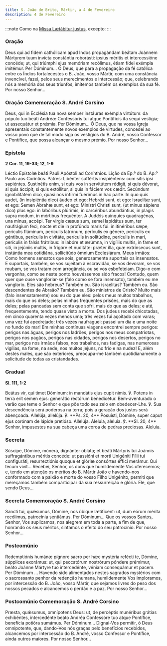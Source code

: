 ```yaml
---
title: S. João de Brito, Mártir, a 4 de Fevereiro
description: 4 de Fevereiro
---
```


:::note
Como na [Missa Lætábitur justus](/missal/comum/5martirnaopontifice2), excepto:
:::

### Oração

<div class="side-by-side not-content">
  <span>
    Deus qui ad fidem cathólicam apud Indos propagándam beátam Joánnem Mártyrem tuum invícta
    constántia roborásti: ipsíus méritis et intercessióne concéde; ut, qui triúmphi ejus memóriam
    recólimus, étiam fídei exémpla imitémur. Per Dóminum...
  </span>
  <span>
    Ó Deus, que para a propagação da fé católica entre os Índios fortalecestes o B. João, vosso
    Mártir, com uma constância invencível, fazei, pelos seus merecimentos e intercessão; que,
    celebrando nós a memória dos seus triunfos, imitemos também os exemplos da sua fé. Por nosso
    Senhor...
  </span>
</div>

### Oração Comemoração S. André Corsino

<div class="side-by-side not-content">
  <span>
    Deus, qui in Ecclésia tua nova semper instáuras exémpla virtútum: da pópulo tuo beáti Andréæ
    Confessóris tui atque Pontíficis ita sequi vestígia; ut assequátur et prǽmia. Per Dóminum...
  </span>
  <span>
    Ó Deus, que na vossa Igreja apresentais constantemente novos exemplos de virtudes, concedei ao
    vosso povo que de tal modo siga os vestígios do B. André, vosso Confessor e Pontífice, que possa
    alcançar o mesmo prémio. Por nosso Senhor...
  </span>
</div>

### Epístola

**2 Cor. 11, 19-33; 12, 1-9**

<div class="side-by-side not-content">
  <span>Léctio Epístolæ beáti Pauli Apóstoli ad Corínthios.</span>
  <span>Lição da Ep.ª do B. Ap.º Paulo aos Coríntios.</span>
  <span>
    Patres: Libénter suffértis insipiéntens: cum sitis ipsi sapiéntes. Sustinétis enim, si quis vos
    in servitútem rédigit, si quis dévorat, si quis áccipit, si quis extóllitur, si quis in fáciem
    vos cædit. Secúndum ignobilitátem dico, quasi nos infírmi fuérimus in hac parte. In quo quis
    audet, (in insipiéntia dico) áudeo et ego: Hebrǽi sunt, et ego: Israelítæ sunt, et ego: Semen
    Abrahæ sunt, et ego: Minístri Christi sunt, (ut minus sápiens dico) plus ego: in labóribus
    plúrimis, in carcéribus abundántius, in plagis supra modum, in mórtibus frequénter. A Judǽis
    quínquies quadragénas, una minus, accépi. Ter virgis cæsus sum, semel lapidátus sum, ter
    naufrágium feci, nocte et die in profúndo maris fui: in itinéribus sæpe, perículis flúminum,
    perículis latrónum, perículis ex génere, perículis ex géntibus, perículis in civitáte, perículis
    in solitúdine, perículis in mari, perículis in falsis frátribus: in labóre et ærúmna, in
    vigíliis multis, in fame et siti, in jejúniis multis, in frigóre et nuditáte: præter illa, quæ
    extrínsecus sunt, instántia mea cotidiána, sollicitúdo ómnium Ecclesiárum.
  </span>
  <span>
    Meus irmãos: Como homens sensatos que sois, generosamente suportais os insensatos. E suportais,
    também, se vos sujeitam à escravidão, se vos devoram, se vos roubam, se vos tratam com
    arrogância, ou se vos esbofeteiam. Digo-o com vergonha, como se neste ponto houvéssemos sido
    fracos! Contudo, quem quer que ouse vangloriar-se (falo como se fora insensato), também eu me
    vanglorio. Eles são hebreus? Também eu. São israelitas? Também eu. São descendentes de Abraão?
    Também eu. São ministros de Cristo? Muito mais (falo insensatamente) sou eu do que eles: pelos
    meus muitos trabalhos, mais do que os deles; pelas minhas frequentes prisões, mais do que as
    deles; pelas pancadas sem conta que sofri, mais do que as deles; e até, frequentemente, tendo
    quase visto a morte. Dos judeus recebi chicotadas, em cinco quarenta vezes menos uma; três vezes
    fui açoitado com varas; uma vez fui apedrejado; três vezes naufraguei: passei um dia e uma noite
    no fundo do mar! Em minhas contínuas viagens encontrei sempre perigos: perigos nas águas,
    perigos nos ladrões, perigos nos meus compatriotas, perigos nos pagãos, perigos nas cidades,
    perigos nos desertos, perigos no mar, perigos nos irmãos falsos, nos trabalhos, nas fadigas, nas
    numerosas vigílias, na fome, na sede, nos muitos jejuns, no frio e na nudez! E, além destes
    males, que são exteriores, preocupa-me também quotidianamente a solicitude de todas as
    cristandades.
  </span>
</div>

### Gradual

**Sl. 111, 1-2**

<div class="side-by-side not-content">
  <span>
    Beátus vir, qui timet Dóminum: in mandátis ejus cupit nimis. ℣. Potens in terra erit semen ejus:
    generátio rectórum benedicétur.
  </span>
  <span>
    Bem-aventurado o varão que teme o Senhor e que põe todo seu zelo em obedecer-Lhe. ℣. Sua
    descendência será poderosa na terra; pois a geração dos justos será abençoada.
  </span>
  <span>
    Allelúja, allelúja. ℣. **Ps. 20, 4** Posuísti, Dómine, super caput ejus corónam de lápide
    pretióso. Allelúja.
  </span>
  <span>
    Aleluia, aleluia. ℣. **Sl. 20, 4** Senhor, impusestes na sua cabeça uma coroa de pedras
    preciosas. Aleluia.
  </span>
</div>

### Secreta

<div class="side-by-side not-content">
  <span>
    Súscipe, Dómine, múnera, dignánter obláta; et beáti Mártyris tui Joánnis suffragántibus méritis
    concéde: ut passióni et morti Unigéniti Fílii tui configuráti, resurrectiónis quoque et glóriæ
    consórtes éffici merámur. Qui tecum vivit...
  </span>
  <span>
    Recebei, Senhor, os dons que humildemente Vos oferecemos; e, tendo em atenção os méritos do B.
    Mártir João e havendo-nos conformado com a paixão e morte do vosso Filho Unigénito, permiti que
    mereçamos também comparticipar da sua ressurreição e glória. Ele, que sendo Deus...
  </span>
</div>

### Secreta Comemoração S. André Corsino

<div class="side-by-side not-content">
  <span>
    Sancti tui, quǽsumus, Dómine, nos úbique lætíficent: ut, dum eórum mérita recólimus, patrocínia
    sentiámus. Per Dóminum...
  </span>
  <span>
    Que os vossos Santos, Senhor, Vos suplicamos, nos alegrem em toda a parte, a fim de que,
    honrando os seus méritos, sintamos o efeito do seu patrocínio. Por nosso Senhor...
  </span>
</div>

### Postcomúnio

<div class="side-by-side not-content">
  <span>
    Redemptiónis humánæ pígnore sacro per hæc mystéria refécti te, Dómine, súpplices exorámus: ut,
    qui peccatórum nostrórum póndere prémimur, beáto Joánne Mártyre tuo intercedénte, véniam
    consequámur et pacem. Per Dóminum ...
  </span>
  <span>
    Havendo sido alimentados nestes sagrados mystérios com o sacrossanto penhor da redenção humana,
    humildemente Vos imploramos, por intercessão do B. João, vosso Mártir, que sejamos livres do
    peso dos nossos pecados e alcancemos o perdão e a paz. Por nosso Senhor...
  </span>
</div>

### Postcomúnio Comemoração S. André Corsino

<div class="side-by-side not-content">
  <span>
    Præsta, quǽsumus, omnípotens Deus: ut, de percéptis munéribus grátias exhibéntes, intercedénte
    beáto Andréa Confessóre tuo atque Pontífice, benefícia potióra sumámus. Per Dóminum...
  </span>
  <span>
    Dignai-Vos permitir, ó Deus omnipotente, que, dando-Vos nós graças pelo benefícios recebidos,
    alcancemos por intercessão do B. André, vosso Confessor e Pontífice, ainda outros maiores. Por
    nosso Senhor...
  </span>
</div>
